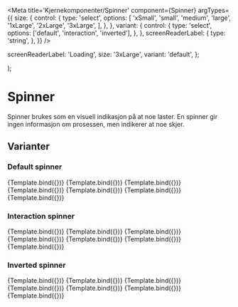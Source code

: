 
<Meta
  title='Kjernekomponenter/Spinner'
  component={Spinner}
  argTypes={{
    size: {
      control: {
        type: 'select',
        options: [
          'xSmall',
          'small',
          'medium',
          'large',
          '1xLarge',
          '2xLarge',
          '3xLarge',
        ],
      },
    },
    variant: {
      control: {
        type: 'select',
        options: ['default', 'interaction', 'inverted'],
      },
    },
    screenReaderLabel: {
      type: 'string',
    },
  }}
/>

  screenReaderLabel: 'Loading',
  size: '3xLarge',
  variant: 'default',
};

  <Spinner
    label={args.screenReaderLabel}
    variant={args.variant}
    size={args.size}
  />
);

# Spinner

<Information text='beta' />
Spinner brukes som en visuell indikasjon på at noe laster. En spinner gir
ingen informasjon om prosessen, men indikerer at noe skjer.

## Varianter

### Default spinner

<Canvas>
  <Story
    name='Default spinner'
    args={{
      size: 'xSmall',
      variant: 'default',
    }}
  >
    {Template.bind({})}
  </Story>
  <Story
    name='Default spinner small'
    args={{
      size: 'small',
      variant: 'default',
    }}
  >
    {Template.bind({})}
  </Story>
  <Story
    name='Default spinner medium'
    args={{
      size: 'medium',
      variant: 'default',
    }}
  >
    {Template.bind({})}
  </Story>
  <Story
    name='Default spinner large'
    args={{
      size: 'large',
      variant: 'default',
    }}
  >
    {Template.bind({})}
  </Story>
  <Story
    name='Default spinner 1xLarge'
    args={{
      size: '1xLarge',
      variant: 'default',
    }}
  >
    {Template.bind({})}
  </Story>
  <Story
    name='Default spinner 2xLarge'
    args={{
      size: '2xLarge',
      variant: 'default',
    }}
  >
    {Template.bind({})}
  </Story>
  <Story
    name='Default spinner 3xLarge'
    args={{
      size: '3xLarge',
      variant: 'default',
    }}
  >
    {Template.bind({})}
  </Story>
</Canvas>

### Interaction spinner

<Canvas>
  <Story
    name='Interaction spinner xSmall'
    args={{
      size: 'xSmall',
      variant: 'interaction',
    }}
  >
    {Template.bind({})}
  </Story>
  <Story
    name='Interaction spinner small'
    args={{
      size: 'small',
      variant: 'interaction',
    }}
  >
    {Template.bind({})}
  </Story>
  <Story
    name='Interaction spinner medium'
    args={{
      size: 'medium',
      variant: 'interaction',
    }}
  >
    {Template.bind({})}
  </Story>
  <Story
    name='Interaction spinner large'
    args={{
      size: 'large',
      variant: 'interaction',
    }}
  >
    {Template.bind({})}
  </Story>
  <Story
    name='Interaction spinner 1xLarge'
    args={{
      size: '1xLarge',
      variant: 'interaction',
    }}
  >
    {Template.bind({})}
  </Story>
  <Story
    name='Interaction spinner 2xLarge'
    args={{
      size: '2xLarge',
      variant: 'interaction',
    }}
  >
    {Template.bind({})}
  </Story>
  <Story
    name='Interaction spinner 3xLarge'
    args={{
      size: '3xLarge',
      variant: 'interaction',
    }}
  >
    {Template.bind({})}
  </Story>
</Canvas>

### Inverted spinner

<Canvas>
  <Story
    name='Inverted spinner xSmall'
    args={{
      size: 'xSmall',
      variant: 'inverted',
    }}
  >
    {Template.bind({})}
  </Story>
  <Story
    name='Inverted spinner small'
    args={{
      size: 'small',
      variant: 'inverted',
    }}
  >
    {Template.bind({})}
  </Story>
  <Story
    name='Inverted spinner medium'
    args={{
      size: 'medium',
      variant: 'inverted',
    }}
  >
    {Template.bind({})}
  </Story>
  <Story
    name='Inverted spinner large'
    args={{
      size: 'large',
      variant: 'inverted',
    }}
  >
    {Template.bind({})}
  </Story>
  <Story
    name='Inverted spinner 1xLarge'
    args={{
      size: '1xLarge',
      variant: 'inverted',
    }}
  >
    {Template.bind({})}
  </Story>
  <Story
    name='Inverted spinner 2xLarge'
    args={{
      size: '2xLarge',
      variant: 'inverted',
    }}
  >
    {Template.bind({})}
  </Story>
  <Story
    name='Inverted spinner 3xLarge'
    args={{
      size: '3xLarge',
      variant: 'inverted',
    }}
  >
    {Template.bind({})}
  </Story>
</Canvas>
